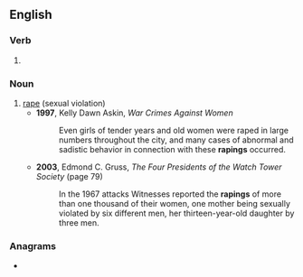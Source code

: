 ==English==

===Verb===
{{head|en|verb form}}

# {{present participle of|rape|lang=en|nocat=1}}

===Noun===
{{en-noun|~}}

# [[rape]] (sexual violation)
#* '''1997''', Kelly Dawn Askin, ''War Crimes Against Women''
#*: Even girls of tender years and old women were raped in large numbers throughout the city, and many cases of abnormal and sadistic behavior in connection with these '''rapings''' occurred.
#* '''2003''', Edmond C. Gruss, ''The Four Presidents of the Watch Tower Society'' (page 79)
#*: In the 1967 attacks Witnesses reported the '''rapings''' of more than one thousand of their women, one mother being sexually violated by six different men, her thirteen-year-old daughter by three men.

===Anagrams===
* {{anagrams|en|a=aginpr|paring|pringá}}